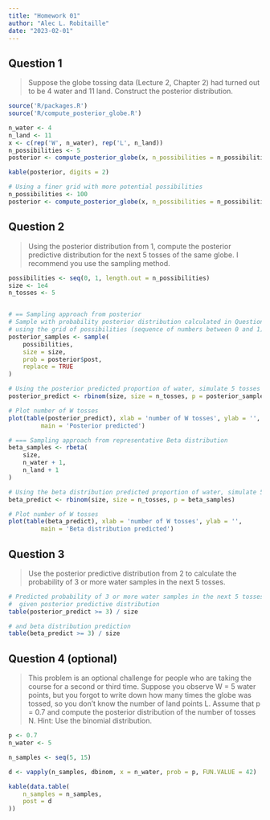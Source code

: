 ```yaml
---
title: "Homework 01"
author: "Alec L. Robitaille"
date: "2023-02-01"
---
```



## Question 1
> Suppose the globe tossing data (Lecture 2, Chapter 2) had turned out to be 4
water and 11 land. Construct the posterior distribution.


```r
source('R/packages.R')
source('R/compute_posterior_globe.R')
```


```r
n_water <- 4
n_land <- 11
x <- c(rep('W', n_water), rep('L', n_land))
n_possibilities <- 5
posterior <- compute_posterior_globe(x, n_possibilities = n_possibilities)

kable(posterior, digits = 2)

# Using a finer grid with more potential possibilities
n_possibilities <- 100
posterior <- compute_posterior_globe(x, n_possibilities = n_possibilities)
```



## Question 2
> Using the posterior distribution from 1, compute the posterior predictive
distribution for the next 5 tosses of the same globe. I recommend you use the
sampling method.


```r
possibilities <- seq(0, 1, length.out = n_possibilities)
size <- 1e4
n_tosses <- 5


# == Sampling approach from posterior
# Sample with probability posterior distribution calculated in Question 1
# using the grid of possibilities (sequence of numbers between 0 and 1)
posterior_samples <- sample(
	possibilities,
	size = size,
	prob = posterior$post,
	replace = TRUE
)

# Using the posterior predicted proportion of water, simulate 5 tosses for each
posterior_predict <- rbinom(size, size = n_tosses, p = posterior_samples)

# Plot number of W tosses 
plot(table(posterior_predict), xlab = 'number of W tosses', ylab = '', 
		 main = 'Posterior predicted')

# === Sampling approach from representative Beta distribution
beta_samples <- rbeta(
	size,
	n_water + 1,
	n_land + 1
)

# Using the beta distribution predicted proportion of water, simulate 5 tosses for each
beta_predict <- rbinom(size, size = n_tosses, p = beta_samples)

# Plot number of W tosses 
plot(table(beta_predict), xlab = 'number of W tosses', ylab = '', 
		 main = 'Beta distribution predicted')
```


## Question 3
> Use the posterior predictive distribution from 2 to calculate the probability
of 3 or more water samples in the next 5 tosses.

```r
# Predicted probability of 3 or more water samples in the next 5 tosses
#  given posterior predictive distribution
table(posterior_predict >= 3) / size

# and beta distribution prediction
table(beta_predict >= 3) / size

```


## Question 4 (optional)
> This problem is an optional challenge for people who are taking the course for
a second or third time. Suppose you observe W = 5 water points, but you forgot
to write down how many times the globe was tossed, so you don’t know the number
of land points L. Assume that p = 0.7 and compute the posterior distribution of
the number of tosses N. Hint: Use the binomial distribution.

```r
p <- 0.7
n_water <- 5

n_samples <- seq(5, 15)

d <- vapply(n_samples, dbinom, x = n_water, prob = p, FUN.VALUE = 42)

kable(data.table(
	n_samples = n_samples,
	post = d
))
```
